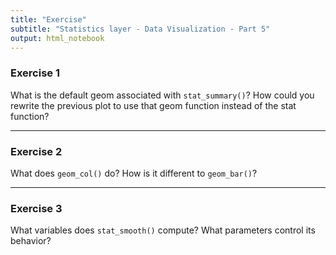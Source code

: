 ```yaml
---
title: "Exercise"
subtitle: "Statistics layer - Data Visualization - Part 5"
output: html_notebook
---
```



### Exercise 1
What is the default geom associated with `stat_summary()`? How could you rewrite the previous plot to use that geom function instead of the stat function?

----

### Exercise 2
What does `geom_col()` do? How is it different to `geom_bar()`?

-----

### Exercise 3
What variables does `stat_smooth()` compute? What parameters control its behavior?
